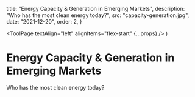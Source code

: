   title: "Energy Capacity & Generation in Emerging Markets",
  description: "Who has the most clean energy today?",
  src: "capacity-generation.jpg",
  date: "2021-12-20",
  order: 2,
}


  <ToolPage textAlign="left" alignItems="flex-start" {...props} />
)

# Energy Capacity & Generation in Emerging Markets

Who has the most clean energy today?

<TableauWidget />
